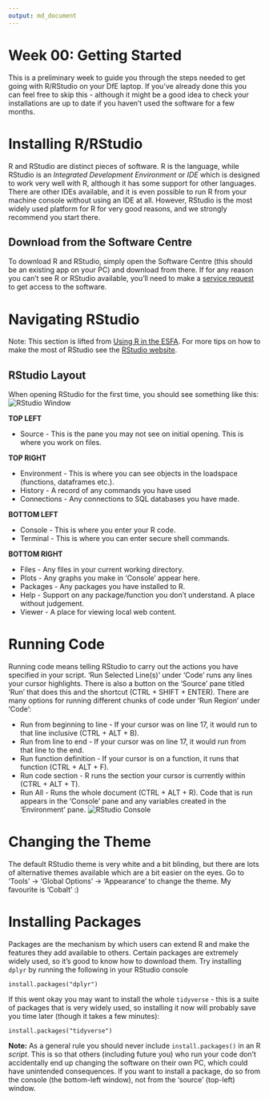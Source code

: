 ---
output: md_document
---

<!-- Please edit README.Rmd - not README.md -->

# Week 00: Getting Started

This is a preliminary week to guide you through the steps needed to get going
with R/RStudio on your DfE laptop. If you've already done this you can feel
free to skip this - although it might be a good idea to check your installations
are up to date if you haven't used the software for a few months. 

# Installing R/RStudio

R and RStudio are distinct pieces of software. R is the language, while RStudio
is an *Integrated Development Environment* or *IDE* which is designed to work
very well with R, although it has some support for other languages. There are
other IDEs available, and it is even possible to run R from your machine console
without using an IDE at all. However, RStudio is the most widely used platform
for R for very good reasons, and we strongly recommend you start there.

## Download from the Software Centre

To download R and RStudio, simply open the Software Centre (this should be an
existing app on your PC) and download from there. If for any reason you can't
see R or RStudio available, you'll need to make a 
[service request](https://dfe.service-now.com/serviceportal?id=sc_category&catalog_id=-1)
to get access to the software.

# Navigating RStudio

Note: This section is lifted from 
[Using R in the ESFA](https://rsconnect/rsc/esfa-r-training/). For more tips on 
how to make the most of RStudio see the 
[RStudio website](https://www.rstudio.com/products/rstudio/).

## RStudio Layout
When opening RStudio for the first time, you should see something like this:
![RStudio Window](rstudio-layout.png)

**TOP LEFT**

* Source - This is the pane you may not see on initial opening. This is where you work on files.

**TOP RIGHT**

* Environment - This is where you can see objects in the loadspace (functions, dataframes etc.).
* History - A record of any commands you have used
* Connections - Any connections to SQL databases you have made.

**BOTTOM LEFT**

* Console - This is where you enter your R code.
* Terminal - This is where you can enter secure shell commands.

**BOTTOM RIGHT**

* Files - Any files in your current working directory.
* Plots - Any graphs you make in 'Console' appear here.
* Packages - Any packages you have installed to R.
* Help - Support on any package/function you don't understand. A place without judgement.
* Viewer - A place for viewing local web content.

# Running Code
Running code means telling RStudio to carry out the actions you have specified
in your script. 'Run Selected Line(s)' under 'Code' runs any lines your cursor
highlights. There is also a button on the 'Source' pane titled 'Run' that does
this and the shortcut (CTRL + SHIFT + ENTER). There are many options for running
different chunks of code under 'Run Region' under 'Code':

* Run from beginning to line - If your cursor was on line 17, it would run to that line inclusive (CTRL + ALT + B).
* Run from line to end - If your cursor was on line 17, it would run from that line to the end.
* Run function definition - If your cursor is on a function, it runs that function (CTRL + ALT + F).
* Run code section - R runs the section your cursor is currently within (CTRL + ALT + T).
* Run All - Runs the whole document (CTRL + ALT + R).
Code that is run appears in the 'Console' pane and any variables created in the 'Environment' pane.
![RStudio Console](rstudio-console-environment.png)

# Changing the Theme
The default RStudio theme is very white and a bit blinding, but there are lots
of alternative themes available which are a bit easier on the eyes. Go to
'Tools' -> 'Global Options' -> 'Appearance' to change the theme. My favourite is
'Cobalt' :)

# Installing Packages

Packages are the mechanism by which users can extend R and make the features they
add available to others. Certain packages are extremely widely used, so it's good
to know how to download them. Try installing `dplyr` by running the following in
your RStudio console
```
install.packages("dplyr")
```

If this went okay you may want to install the whole `tidyverse` - this is a suite
of packages that is very widely used, so installing it now will probably save
you time later (though it takes a few minutes):
```
install.packages("tidyverse")
```

**Note:** As a general rule you should never include `install.packages()` in an
R *script*. This is so that others (including future you) who run your code don't 
accidentally end up changing the software on their own PC, which could have 
unintended consequences. If you want to install a package, do so from the console
(the bottom-left window), not from the 'source' (top-left) window.